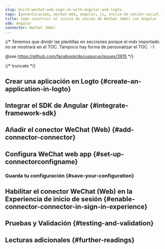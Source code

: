 ```yaml
---
slug: build-wechat-web-sign-in-with-angular-and-logto
tags: [autenticación, wechat-web, angular, js, inicio-de-sesión-social, inicio-de-sesión, login]
title: Cómo construir el inicio de sesión de WeChat (Web) con Angular
sdk: Angular
connector: WeChat (Web)
---
```


{/*
  Tenemos que dividir las plantillas en secciones porque el mdx importado no se mostrará en el TOC.
  Tampoco hay forma de personalizar el TOC. :-)

  @see https://github.com/facebook/docusaurus/issues/3915
*/}




{/* truncate */}

<Intro connector={connector} sdk="Angular" link="https://angular.dev" />

## Crear una aplicación en Logto \{#create-an-application-in-logto}

<CreateApplication type="Aplicación de una sola página (Single page app)" framework="Angular" />

## Integrar el SDK de Angular \{#integrate-framework-sdk}

<IntegrateSdk />

## Añadir el conector WeChat (Web) \{#add-connector-connector}

<AddSocialConnector connector={connector} framework="Angular" />

## Configura WeChat web app \{#set-up-connectorconfigname}

<ConnectorGuide />

### Guarda tu configuración \{#save-your-configuration}

<SaveYourConfiguration connector={connector} />

## Habilitar el conector WeChat (Web) en la Experiencia de inicio de sesión \{#enable-connector-connector-in-sign-in-experience}

<EnableSocialConnector connector={connector} />

## Pruebas y Validación \{#testing-and-validation}

<TestingAndValidation connector={connector} sdk="Angular" />

## Lecturas adicionales \{#further-readings}

<FurtherReadings />
